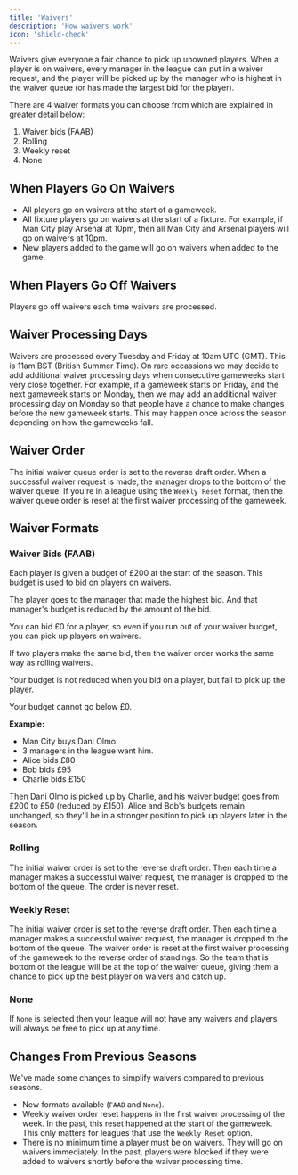 ```yaml
---
title: 'Waivers'
description: 'How waivers work'
icon: 'shield-check'
---
```


Waivers give everyone a fair chance to pick up unowned players.
When a player is on waivers, every manager in the league can put in a waiver request, and the player will be picked up by the manager who is highest in the waiver queue (or has made the largest bid for the player).

There are 4 waiver formats you can choose from which are explained in greater detail below:

1. Waiver bids (FAAB)
2. Rolling
3. Weekly reset
4. None

## When Players Go On Waivers

* All players go on waivers at the start of a gameweek.
* All fixture players go on waivers at the start of a fixture. For example, if Man City play Arsenal at 10pm, then all Man City and Arsenal players will go on waivers at 10pm.
* New players added to the game will go on waivers when added to the game.

## When Players Go Off Waivers

Players go off waivers each time waivers are processed.

## Waiver Processing Days

Waivers are processed every Tuesday and Friday at 10am UTC (GMT). This is 11am BST (British Summer Time).
On rare occassions we may decide to add additional waiver processing days when consecutive gameweeks start very close together.
For example, if a gameweek starts on Friday, and the next gameweek starts on Monday, then we may add an additional waiver processing day on Monday so that people have a chance to make changes before the new gameweek starts.
This may happen once across the season depending on how the gameweeks fall.

## Waiver Order

The initial waiver queue order is set to the reverse draft order.
When a successful waiver request is made, the manager drops to the bottom of the waiver queue.
If you're in a league using the `Weekly Reset` format, then the waiver queue order is reset at the first waiver processing of the gameweek.

## Waiver Formats

### Waiver Bids (FAAB)

Each player is given a budget of £200 at the start of the season. This budget is used to bid on players on waivers.

The player goes to the manager that made the highest bid. And that manager's budget is reduced by the amount of the bid.

You can bid £0 for a player, so even if you run out of your waiver budget, you can pick up players on waivers.

If two players make the same bid, then the waiver order works the same way as rolling waivers.

Your budget is not reduced when you bid on a player, but fail to pick up the player.

Your budget cannot go below £0.

**Example:**

- Man City buys Dani Olmo.
- 3 managers in the league want him.
- Alice bids £80
- Bob bids £95
- Charlie bids £150

Then Dani Olmo is picked up by Charlie, and his waiver budget goes from £200 to £50 (reduced by £150). Alice and Bob's budgets remain unchanged, so they'll be in a stronger position to pick up players later in the season.

### Rolling

The initial waiver order is set to the reverse draft order. Then each time a manager makes a successful waiver request, the manager is dropped to the bottom of the queue. The order is never reset.

### Weekly Reset

The initial waiver order is set to the reverse draft order. Then each time a manager makes a successful waiver request, the manager is dropped to the bottom of the queue.
The waiver order is reset at the first waiver processing of the gameweek to the reverse order of standings.
So the team that is bottom of the league will be at the top of the waiver queue, giving them a chance to pick up the best player on waivers and catch up.

### None

If `None` is selected then your league will not have any waivers and players will always be free to pick up at any time.

## Changes From Previous Seasons

We've made some changes to simplify waivers compared to previous seasons.

* New formats available (`FAAB` and `None`).
* Weekly waiver order reset happens in the first waiver processing of the week. In the past, this reset happened at the start of the gameweek. This only matters for leagues that use the `Weekly Reset` option.
* There is no minimum time a player must be on waivers. They will go on waivers immediately. In the past, players were blocked if they were added to waivers shortly before the waiver processing time.
